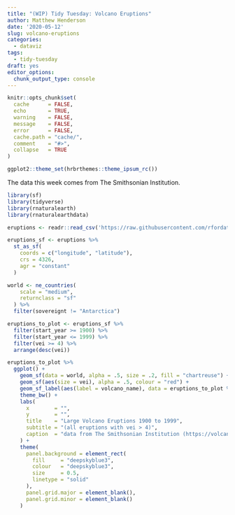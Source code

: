```yaml
---
title: "(WIP) Tidy Tuesday: Volcano Eruptions"
author: Matthew Henderson
date: '2020-05-12'
slug: volcano-eruptions
categories:
  - dataviz
tags:
  - tidy-tuesday
draft: yes
editor_options: 
  chunk_output_type: console
---
```


```r
knitr::opts_chunk$set(
  cache      = FALSE,
  echo       = TRUE,
  warning    = FALSE,
  message    = FALSE,
  error      = FALSE,
  cache.path = "cache/",
  comment    = "#>",
  collapse   = TRUE
)

ggplot2::theme_set(hrbrthemes::theme_ipsum_rc())
```

The data this week comes from The Smithsonian Institution.

```r
library(sf)
library(tidyverse)
library(rnaturalearth)
library(rnaturalearthdata)

eruptions <- readr::read_csv('https://raw.githubusercontent.com/rfordatascience/tidytuesday/master/data/2020/2020-05-12/eruptions.csv')

eruptions_sf <- eruptions %>%
  st_as_sf(
    coords = c("longitude", "latitude"), 
    crs = 4326,
    agr = "constant"
  )

world <- ne_countries(
    scale = "medium",
    returnclass = "sf"
  ) %>%
  filter(sovereignt != "Antarctica")

eruptions_to_plot <- eruptions_sf %>%
  filter(start_year >= 1900) %>%
  filter(start_year <= 1999) %>%
  filter(vei >= 4) %>%
  arrange(desc(vei))

eruptions_to_plot %>%
  ggplot() +
    geom_sf(data = world, alpha = .5, size = .2, fill = "chartreuse") +
    geom_sf(aes(size = vei), alpha = .5, colour = "red") +
    geom_sf_label(aes(label = volcano_name), data = eruptions_to_plot %>% head(n = 10), nudge_y = 5) +
    theme_bw() +
    labs(
      x        = "",
      y        = "",
      title    = "Large Volcano Eruptions 1900 to 1999",
      subtitle = "(all eruptions with vei > 4)",
      caption  = "data from The Smithsonian Institution (https://volcano.si.edu/)"
    ) +
    theme(
      panel.background = element_rect(
        fill     = "deepskyblue3",
        colour   = "deepskyblue3",
        size     = 0.5,
        linetype = "solid"
      ),
      panel.grid.major = element_blank(),
      panel.grid.minor = element_blank()
    )
```
